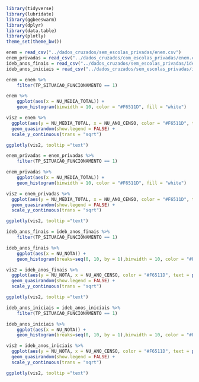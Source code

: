 ```r
library(tidyverse)
library(lubridate)
library(ggbeeswarm)
library(dplyr)
library(data.table)
library(plotly)
theme_set(theme_bw())
```

```r
enem = read_csv("../dados_cruzados/sem_escolas_privadas/enem.csv")
enem_privadas = read_csv("../dados_cruzados/com_escolas_privadas/enem.csv")
ideb_anos_finais = read_csv("../dados_cruzados/sem_escolas_privadas/ideb_anos_finais.csv")
ideb_anos_iniciais = read_csv("../dados_cruzados/sem_escolas_privadas/ideb_anos_iniciais.csv")
```

```r
enem = enem %>%
    filter(TP_SITUACAO_FUNCIONAMENTO == 1)

enem %>%
    ggplot(aes(x = NU_MEDIA_TOTAL)) +
    geom_histogram(binwidth = 10, color = "#F6511D", fill = "white")

vis2 = enem %>%
  ggplot(aes(y = NU_MEDIA_TOTAL, x = NU_ANO_CENSO, color = "#F6511D", text = paste("Nome:", NO_ESCOLA_x, "<br>Código:", CO_ESCOLA, "<br>Nota:", NU_MEDIA_TOTAL))) + 
  geom_quasirandom(show.legend = FALSE) +
  scale_y_continuous(trans = "sqrt")

ggplotly(vis2, tooltip ="text")

```

```r

enem_privadas = enem_privadas %>%
    filter(TP_SITUACAO_FUNCIONAMENTO == 1)

enem_privadas %>%
    ggplot(aes(x = NU_MEDIA_TOTAL)) +
    geom_histogram(binwidth = 10, color = "#F6511D", fill = "white")

vis2 = enem_privadas %>%
  ggplot(aes(y = NU_MEDIA_TOTAL, x = NU_ANO_CENSO, color = "#F6511D", text = paste("Nome:", NO_ESCOLA_x, "<br>Código:", CO_ESCOLA, "<br>Nota:", NU_MEDIA_TOTAL))) + 
  geom_quasirandom(show.legend = FALSE) +
  scale_y_continuous(trans = "sqrt")

ggplotly(vis2, tooltip ="text")

```


```r
ideb_anos_finais = ideb_anos_finais %>%
    filter(TP_SITUACAO_FUNCIONAMENTO == 1)

ideb_anos_finais %>%
    ggplot(aes(x = NU_NOTA)) +
    geom_histogram(breaks=seq(0, 10, by = 1),binwidth = 10, color = "#F6511D", fill = "white")

vis2 = ideb_anos_finais %>%
  ggplot(aes(y = NU_NOTA, x = NU_ANO_CENSO, color = "#F6511D", text = paste("Nome:", NO_ESCOLA_x, "<br>Código:", CO_ESCOLA, "<br>Nota:", NU_NOTA))) + 
  geom_quasirandom(show.legend = FALSE) +
  scale_y_continuous(trans = "sqrt")

ggplotly(vis2, tooltip ="text")
```

```r
ideb_anos_iniciais = ideb_anos_iniciais %>%
    filter(TP_SITUACAO_FUNCIONAMENTO == 1)

ideb_anos_iniciais %>%
    ggplot(aes(x = NU_NOTA)) +
    geom_histogram(breaks=seq(0, 10, by = 1),binwidth = 10, color = "#F6511D", fill = "white")

vis2 = ideb_anos_iniciais %>%
  ggplot(aes(y = NU_NOTA, x = NU_ANO_CENSO, color = "#F6511D", text = paste("Nome:", NO_ESCOLA_x, "<br>Código:", CO_ESCOLA, "<br>Nota:", NU_NOTA))) + 
  geom_quasirandom(show.legend = FALSE) +
  scale_y_continuous(trans = "sqrt")

ggplotly(vis2, tooltip ="text")
```
